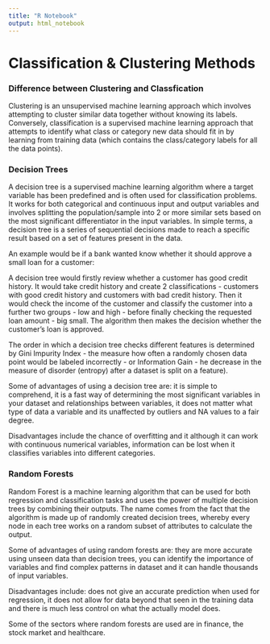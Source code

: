 ```yaml
---
title: "R Notebook"
output: html_notebook
---
```


# Classification & Clustering Methods 

### Difference between Clustering and Classfication

Clustering is an unsupervised machine learning approach which involves attempting to cluster similar data together without knowing its labels. Conversely, classification is a supervised machine learning approach that attempts to identify what class or category new data should fit in by learning from training data (which contains the class/category labels for all the data points).


### Decision Trees

A decision tree is a supervised machine learning algorithm where a target variable has been predefined and is often used for classification problems. It works for both categorical and continuous input and output variables and involves splitting the population/sample into 2 or more similar sets based on the most significant differentiator in the input variables. In simple terms, a decision tree is a series of sequential decisions made to reach a specific result based on a set of features present in the data.



An example would be if a bank wanted know whether it should approve a small loan for a customer:

A decision tree would firstly review whether a customer has good credit history. It would take credit history and create 2 classifications - customers with good credit history and customers with bad credit history. Then it would check the income of the customer and classify the customer into a further two groups - low and high - before finally checking the requested loan amount - big small. The algorithm then makes the decision whether the customer’s loan is approved. 

The order in which a decision tree checks different features is determined by Gini Impurity Index - the measure how often a randomly chosen data point would be labeled incorrectly - or Information Gain - he decrease in the measure of disorder (entropy) after a dataset is split on a feature).

Some of advantages of using a decision tree are: it is simple to comprehend, it is a fast way of determining the most significant variables in your dataset and relationships between variables, it does not matter what type of data a variable and its unaffected by outliers and NA values to a fair degree.

Disadvantages include the chance of overfitting and it although it can work with continuous numerical variables, information can be lost when it classifies variables into different categories.

 
### Random Forests 

Random Forest is a machine learning algorithm that can be used for both regression and classification tasks and uses the power of multiple decision trees by combining their outputs. The name comes from the fact that the algorithm is made up of randomly created decision trees, whereby every node in each tree works on a random subset of attributes to calculate the output.

Some of advantages of using random forests are: they are more accurate using unseen data than decision trees, you can identify the importance of variables and find complex patterns in dataset and it can handle thousands of input variables.

Disadvantages include: does not give an accurate prediction when used for regression, it does not allow for data  beyond that seen in the training data and there is much less control on what the actually model does.


Some of the sectors where random forests are used are in finance, the stock market and healthcare.